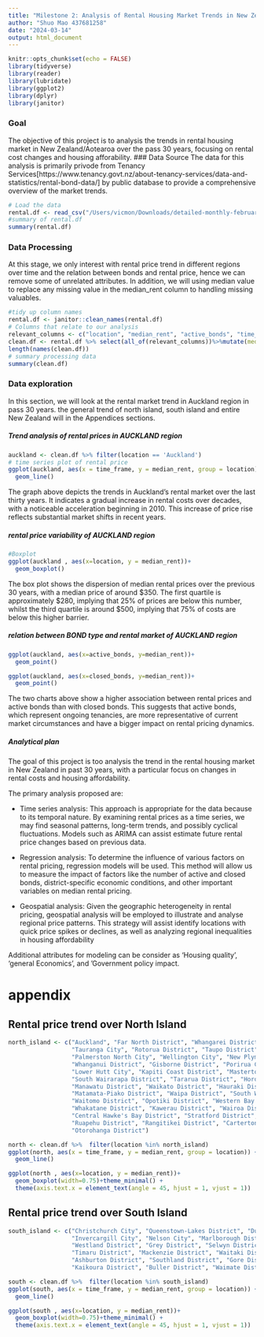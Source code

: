 ```yaml
---
title: "Milestone 2: Analysis of Rental Housing Market Trends in New Zealand/Aotearoa"
author: "Shuo Mao 437681258"
date: "2024-03-14"
output: html_document
---
```


```r
knitr::opts_chunk$set(echo = FALSE)
library(tidyverse)
library(reader)
library(lubridate)
library(ggplot2)
library(dplyr)
library(janitor)
```

### Goal 
The objective of this project is to analysis the trends in rental housing market in New Zealand/Aotearoa over the pass 30 years, focusing on rental cost changes and housing afforability. 
### Data Source 
The data for this analysis is primarily privode from Tenancy Services[https://www.tenancy.govt.nz/about-tenancy-services/data-and-statistics/rental-bond-data/] by public database to provide a comprehensive overview of the market trends. 

```r

# Load the data
rental.df <- read_csv("/Users/vicmon/Downloads/detailed-monthly-february-2024-tla-tenancy.csv", show_col_types = FALSE)
#summary of rental.df
summary(rental.df)
```

### Data Processing 
At this stage, we only interest with rental price trend in different regions over time and the relation between bonds and rental price, hence we can remove some of unrelated attributes. In addition, we will using median value to replace any missing value in the median_rent column to handling missing valuables. 

```r
#tidy up column names
rental.df <- janitor::clean_names(rental.df)
# Columns that relate to our analysis
relevant_columns <- c("location", "median_rent", "active_bonds", "time_frame", "closed_bonds")  
clean.df <- rental.df %>% select(all_of(relevant_columns))%>%mutate(median_rent=replace_na(median_rent,median(median_rent, na.rm = TRUE)))  
length(names(clean.df))
# summary processing data
summary(clean.df)

```


### Data exploration

In this section, we will look at the rental market trend in Auckland region in pass 30 years. the general trend of north island, south island and entire New Zealand will in the Appendices sections.

##### Trend analysis of rental prices in AUCKLAND region
```r
auckland <- clean.df %>% filter(location == 'Auckland')
# time series plot of rental price 
ggplot(auckland, aes(x = time_frame, y = median_rent, group = location)) +
  geom_line() 
```



The graph above depicts the trends in Auckland's rental market over the last thirty years. It indicates a gradual increase in rental costs over decades, with a noticeable acceleration beginning in 2010. This increase of price rise reflects substantial market shifts in recent years.

##### rental price variability of AUCKLAND region
```r
#Boxplot  
ggplot(auckland , aes(x=location, y = median_rent))+
  geom_boxplot()

```



The box plot shows the dispersion of median rental prices over the previous 30 years, with a median price of around $350. The first quartile is approximately $280, implying that 25% of prices are below this number, whilst the third quartile is around $500, implying that 75% of costs are below this higher barrier.


##### relation between BOND type and rental market of AUCKLAND region
```r
ggplot(auckland, aes(x=active_bonds, y=median_rent))+
  geom_point()

ggplot(auckland, aes(x=closed_bonds, y=median_rent))+
  geom_point()

```


The two charts above show a higher association between rental prices and active bonds than with closed bonds. This suggests that active bonds, which represent ongoing tenancies, are more representative of current market circumstances and have a bigger impact on rental pricing dynamics.


##### Analytical plan 
The goal of this project is too analysis the trend in the rental housing market in New Zealand in past 30 years, with a particular focus on changes in rental costs and housing affordability.

The primary analysis proposed are: 

- Time series analysis: This approach is appropriate for the data because to its temporal nature. By examining rental prices as a time series, we may find seasonal patterns, long-term trends, and possibly cyclical fluctuations. Models such as ARIMA can assist estimate future rental price changes based on previous data.

- Regression analysis: To determine the influence of various factors on rental pricing, regression models will be used. This method will allow us to measure the impact of factors like the number of active and closed bonds, district-specific economic conditions, and other important variables on median rental pricing.

- Geospatial analysis: Given the geographic heterogeneity in rental pricing, geospatial analysis will be employed to illustrate and analyse regional price patterns. This strategy will assist identify locations with quick price spikes or declines, as well as analyzing regional inequalities in housing affordability

Additional attributes for modeling can be consider as 'Housing quality', 'general Economics', and 'Government policy impact.





# appendix 

## Rental price trend over North Island 
```r
north_island <- c("Auckland", "Far North District", "Whangarei District", "Hamilton City",
                  "Tauranga City", "Rotorua District", "Taupo District", "Napier City",
                  "Palmerston North City", "Wellington City", "New Plymouth District",
                  "Whanganui District", "Gisborne District", "Porirua City", "Upper Hutt City",
                  "Lower Hutt City", "Kapiti Coast District", "Masterton District",
                  "South Wairarapa District", "Tararua District", "Horowhenua District",
                  "Manawatu District", "Waikato District", "Hauraki District", "Thames-Coromandel District",
                  "Matamata-Piako District", "Waipa District", "South Waikato District",
                  "Waitomo District", "Opotiki District", "Western Bay of Plenty District",
                  "Whakatane District", "Kawerau District", "Wairoa District", "Hastings District",
                  "Central Hawke's Bay District", "Stratford District", "South Taranaki District",
                  "Ruapehu District", "Rangitikei District", "Carterton District",
                  "Otorohanga District")

north <- clean.df %>%  filter(location %in% north_island)
ggplot(north, aes(x = time_frame, y = median_rent, group = location)) +
  geom_line() 

ggplot(north , aes(x=location, y = median_rent))+
  geom_boxplot(width=0.75)+theme_minimal() +
  theme(axis.text.x = element_text(angle = 45, hjust = 1, vjust = 1))
```



## Rental price trend over South  Island 
```r
south_island <- c("Christchurch City", "Queenstown-Lakes District", "Dunedin City",
                  "Invercargill City", "Nelson City", "Marlborough District", "Tasman District",
                  "Westland District", "Grey District", "Selwyn District", "Waimakariri District",
                  "Timaru District", "Mackenzie District", "Waitaki District", "Central Otago District",
                  "Ashburton District", "Southland District", "Gore District", "Hurunui District",
                  "Kaikoura District", "Buller District", "Waimate District")

south <- clean.df %>%  filter(location %in% south_island)
ggplot(south, aes(x = time_frame, y = median_rent, group = location)) +
  geom_line() 

ggplot(south , aes(x=location, y = median_rent))+
  geom_boxplot(width=0.75)+theme_minimal() +
  theme(axis.text.x = element_text(angle = 45, hjust = 1, vjust = 1))
```






















